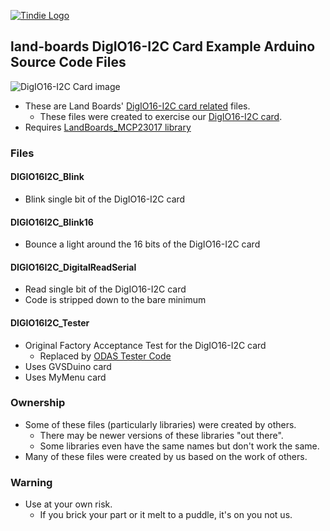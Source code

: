 <a href="https://www.tindie.com/products/land_boards/16-channel-digital-io-card-digio16-i2c/" ><img src="http://land-boards.com/blwiki/images/e/eb/Tindie-larges-v2.png" alt="Tindie Logo"></img></a>

== land-boards DigIO16-I2C Card Example Arduino Source Code Files ==

<img src="http://land-boards.com/blwiki/images/8/8b/DigIO16-I2C-X3-CCA-5454-640px.JPG" alt="DigIO16-I2C Card image"></img>

* These are Land Boards' [http://land-boards.com/blwiki/index.php?title=DigIO16-I2C DigIO16-I2C card related] files.
** These files were created to exercise our [http://land-boards.com/blwiki/index.php?title=DigIO16-I2C DigIO16-I2C card].
* Requires [https://github.com/land-boards/lb-Arduino-Code/tree/master/libraries/LandBoards_MCP23017 LandBoards_MCP23017 library]

=== Files ===

==== DIGIO16I2C_Blink ====

* Blink single bit of the DigIO16-I2C card

==== DIGIO16I2C_Blink16 ====

* Bounce a light around the 16 bits of the DigIO16-I2C card

==== DIGIO16I2C_DigitalReadSerial ====

* Read single bit of the DigIO16-I2C card
* Code is stripped down to the bare minimum

==== DIGIO16I2C_Tester ====

* Original Factory Acceptance Test for the DigIO16-I2C card
** Replaced by [https://github.com/douggilliland/lb-Arduino-Code/tree/master/LBCards/ODAS ODAS Tester Code]
* Uses GVSDuino card
* Uses MyMenu card

=== Ownership ===

* Some of these files (particularly libraries) were created by others.
** There may be newer versions of these libraries "out there".
** Some libraries even have the same names but don't work the same.
* Many of these files were created by us based on the work of others.

=== Warning ===

* Use at your own risk.
** If you brick your part or it melt to a puddle, it's on you not us.

